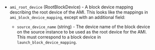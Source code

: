 <!-- Code generated from the comments of the Config struct in builder/amazon/ebssurrogate/builder.go; DO NOT EDIT MANUALLY -->

- `ami_root_device` (RootBlockDevice) - A block device mapping describing the root device of the AMI. This looks
  like the mappings in `ami_block_device_mapping`, except with an
  additional field:
  
  -   `source_device_name` (string) - The device name of the block device on
      the source instance to be used as the root device for the AMI. This
      must correspond to a block device in `launch_block_device_mapping`.
